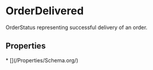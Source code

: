   
# OrderDelivered

OrderStatus representing successful delivery of an order.

## Properties

<Grid>
* [](/Properties/Schema.org/)
</Grid>

